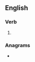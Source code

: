 ==English==

===Verb===
{{head|en|verb form}}

# {{en-past of|preambulate}}

===Anagrams===
* {{anagrams|en|perambulated}}